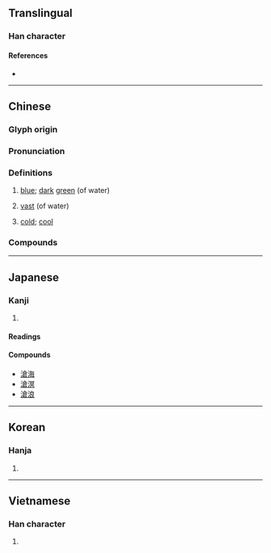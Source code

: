 {{also|沧}}
{{character info/new}}
==Translingual==

===Han character===
{{Han char|rn=85|rad=水|as=10|sn=13|four=38167|canj=EOIR|ids=⿰氵倉}}

====References====
* {{Han ref|kx=0641.290|dkj=18007|dj=1049.080|hdz=31703.010|uh=6EC4|ud=28356|bh=B7C9|bd=47049}}

----

==Chinese==
{{zh-forms|s=沧}}

===Glyph origin===
{{Han etyl}}

===Pronunciation===
{{zh-pron
|m=cāng
|m-s=
|c=cong1
|c-t=
|g=
|h=pfs=chhông
|j=
|mb=
|md=chŏng
|mn=chhng/chhong
|mn_note=chhng - vernacular; chhong - literary
|mn-t=cang1
|w=
|x=
|mc=y
|oc=y
|cat=a
}}

===Definitions===
{{zh-hanzi}}

# {{lb|zh|literary}} [[blue]]; [[dark]] [[green]] (of water)
# {{lb|zh|literary}} [[vast]] (of water)
# {{lb|zh|literary}} [[cold]]; [[cool]]

===Compounds===
{{zh-der|滄桑|滄滄|滄浪亭|滄浪詩話|瀾滄江|滄江|滄海桑田|歷盡滄桑|珠沉滄海|濯足滄浪|滄海微塵|滄溟|滄海遺珠|滄海橫流|滄海一粟|滄洲|滄桑之變|滄海|淒滄|滄浪|曾經滄海|濯纓滄浪|臨滄|小滄}}

----

==Japanese==

===Kanji===
{{ja-kanji|grade=|rs=水10}}

# {{rfdef|ja|sort=水10}}

====Readings====
{{ja-readings
|goon=そう
|kanon=そう
|kun=[[ひろい]] (hiroi), [[さむい]] (samui)}}

====Compounds====
* [[滄海]]
* [[滄溟]]
* [[滄浪]]

----

==Korean==

===Hanja===
{{ko-hanja|hangeul=창|eumhun=|rv=chang|mr=ch'ang|y=chang}}

# {{rfdef|ko|sort=水10}}

----

==Vietnamese==

===Han character===
{{vi-hantu|[[thương]]|rs=水10}}

# {{rfdef|vi|sort=水10}}